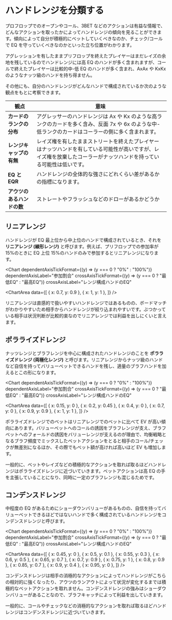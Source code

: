 # ハンドレンジを分類する

プロフロップでのオープンやコール、3BET などのアクションは有益な情報で、どんなアクションを取ったかによってハンドレンジの傾向を見ることができます。傾向によって自分が積極的にベットしていくべきなのか、チェック/コールで EQ を守っていくべきなのかといった立ち位置がわかります。

アグレッションを有したままプリフロップを終えたプレイヤーはまだレイズの余地を残しているのでハンドレンジには高 EQ のハンドが多く含まれますが、コールで終えたプレイヤーは比較的中-低 EQ のハンドが多く含まれ、AxAx や KxKx のようなナッツ級のハンドを持ち得ません。

その他にも、自分のハンドレンジがどんなハンドで構成されているか次のような観点をもとに考察できます。

| 観点                       | 意味                                                                                                                                                                                                    |
| -------------------------- | ------------------------------------------------------------------------------------------------------------------------------------------------------------------------------------------------------- |
| **カードのランクの分布**   | アグレッサーのハンドレンジは <Card>Ax</Card> や <Card>Kx</Card> のような高ランクのカードを多く含み、反面 <Card>7x</Card> や <Card>6x</Card> のような中-低ランクのカードはコーラーの側に多く含まれます。 |
| **レンジキャップの有無**   | レイズ権を有したままストリートを終えたプレイヤーはナッツハンドを有している可能性が高いですが、レイズ権を放棄したコーラーがナッツハンドを持っている可能性は低いです。                                    |
| **EQ と EQR**              | ハンドレンジの全体的な強さにどれくらい差があるかの指標になります。                                                                                                                                      |
| **アウツのあるハンドの数** | ストレートやフラッシュなどのドローがあるかどうか                                                                                                                                                        |

## リニアレンジ

ハンドレンジが EQ 最上位から中上位のハンドで構成されているとき、それを **リニアレンジ (線形レンジ)** と呼びます。例えば、プリフロップでの参加率が 15%のときに EQ 上位 15%のハンドのみで参加するとリニアレンジになります。

<Chart
  dependentAxisTickFormat={(y) => (y === 0 ? "0%" : "100%")}
  dependentAxisLabel="参加割合"
  crossAxisTickFormat={(y) => (y === 0 ? "最低EQ" : "最高EQ")}
  crossAxisLabel="レンジ構成ハンドのEQ"
>
  <ChartArea
    data={[
      { x: 0.7, y: 0.9 },
      { x: 1, y: 1 },
    ]}
  />
</Chart>

リニアレンジは直感的で扱いやすいハンドレンジではあるものの、ボードマッチがわかりやすいため相手からハンドレンジが絞り込まれやすいです。ぶつかっている相手は状況判断が比較的楽なのでリニアレンジでは利益を出しにくいと言えます。

## ポラライズドレンジ

ナッツレンジとブラフレンジを中心に構成されたハンドレンジのことを **ポラライズドレンジ (両極化レンジ)** と呼びます。リニアレンジからナッツ級のハンドなど自信を持ってバリューベットできるハンドを残し、適量のブラフハンドを加えるとこの形になります。

<Chart
  dependentAxisTickFormat={(y) => (y === 0 ? "0%" : "100%")}
  dependentAxisLabel="参加割合"
  crossAxisTickFormat={(y) => (y === 0 ? "最低EQ" : "最高EQ")}
  crossAxisLabel="レンジ構成ハンドのEQ"
>
  <ChartArea
    data={[
      { x: 0.15, y: 0 },
      { x: 0.2, y: 0.45 },
      { x: 0.4, y: 0 },
      { x: 0.7, y: 0 },
      { x: 0.9, y: 0.9 },
      { x: 1, y: 1 },
    ]}
  />
</Chart>

ポラライズドレンジでのベットはリニアレンジでのベットに比べて EV が高い傾向にあります。バリューベットへのコールの誘因をブラフレンジが支え、ブラフベットへのフォールドの誘因をバリューレンジが支えるのが理由で、均衡戦略となるブラフ頻度でミックスしたベットアクションをとると相手のコール/チェックが無差別になるほか、その際でもベット額が高ければ高いほど EV も増加します。

一般的に、ベットやレイズなどの積極的なアクションを取れば取るほどハンドレンジはポラライズドレンジに近づいていきます。ベットアクションは高 EQ の手を主張していることになり、同時に一定のブラフレンジも混じるためです。

## コンデンスドレンジ

中程度の EQ があるためにショーダウンバリューがあるものの、自信を持ってバリューベットできるほどではないハンドで多く構成されているハンドレンジをコンデンスドレンジと呼びます。

<Chart
  dependentAxisTickFormat={(y) => (y === 0 ? "0%" : "100%")}
  dependentAxisLabel="参加割合"
  crossAxisTickFormat={(y) => (y === 0 ? "最低EQ" : "最高EQ")}
  crossAxisLabel="レンジ構成ハンドのEQ"
>
  <ChartArea
    data={[
      { x: 0.45, y: 0 },
      { x: 0.5, y: 0.1 },
      { x: 0.55, y: 0.3 },
      { x: 0.6, y: 0.5 },
      { x: 0.65, y: 0.7 },
      { x: 0.7, y: 0.9 },
      { x: 0.75, y: 1 },
      { x: 0.8, y: 0.9 },
      { x: 0.85, y: 0.7 },
      { x: 0.9, y: 0.4 },
      { x: 0.95, y: 0 },
    ]}
  />
</Chart>

コンデンスドレンジは相手の消極的なアクションによってハンドレンジがこちらの相対的に強くなったり、アウツのランアウトによって状況が変化するまでは積極的なベットアクションを取れません。コンデンスドレンジの強みはショーダウンバリューがあることなので、ブラフキャッチによって利益を出していきます。

一般的に、コールやチェックなどの消極的なアクションを取れば取るほどハンドレンジはコンデンスドレンジに近づいていきます。
